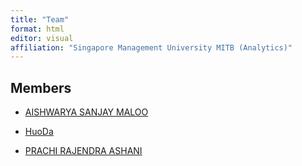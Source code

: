 ```yaml
---
title: "Team"
format: html
editor: visual
affiliation: "Singapore Management University MITB (Analytics)"
---
```


## Members

-   [AISHWARYA SANJAY MALOO](www.linkedin.com/in/aishwarya-maloo "linkedin")

-   [HuoDa](https://medium.com/@ivory_data "Medium")

-   [PRACHI RAJENDRA ASHANI](www.linkedin.com/in/prachiashani)

## 
